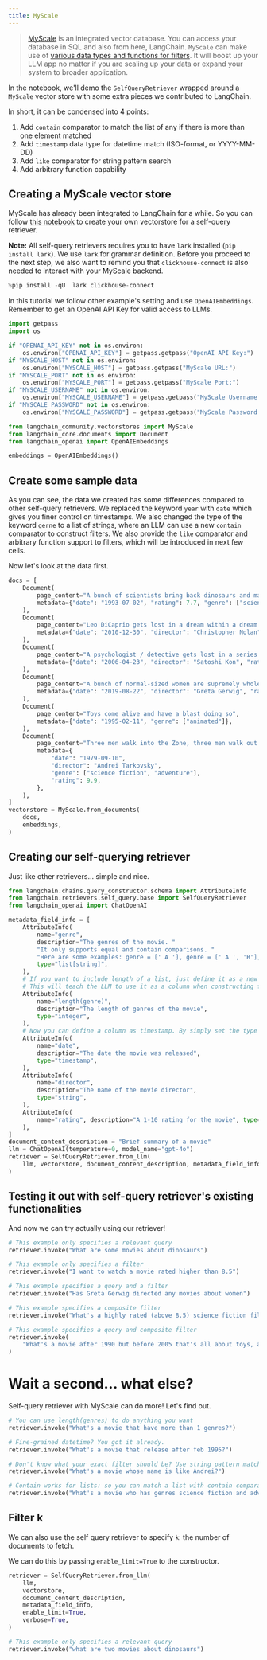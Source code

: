 ```yaml
---
title: MyScale
---
```


>[MyScale](https://docs.myscale.com/en/) is an integrated vector database. You can access your database in SQL and also from here, LangChain.
>`MyScale` can make use of [various data types and functions for filters](https://blog.myscale.com/2023/06/06/why-integrated-database-solution-can-boost-your-llm-apps/#filter-on-anything-without-constraints). It will boost up your LLM app no matter if you are scaling up your data or expand your system to broader application.

In the notebook, we'll demo the `SelfQueryRetriever` wrapped around a `MyScale` vector store with some extra pieces we contributed to LangChain.

In short, it can be condensed into 4 points:

1. Add `contain` comparator to match the list of any if there is more than one element matched
2. Add `timestamp` data type for datetime match (ISO-format, or YYYY-MM-DD)
3. Add `like` comparator for string pattern search
4. Add arbitrary function capability

## Creating a MyScale vector store

MyScale has already been integrated to LangChain for a while. So you can follow [this notebook](/oss/python/integrations/vectorstores/myscale) to create your own vectorstore for a self-query retriever.

**Note:** All self-query retrievers requires you to have `lark` installed (`pip install lark`). We use `lark` for grammar definition. Before you proceed to the next step, we also want to remind you that `clickhouse-connect` is also needed to interact with your MyScale backend.

```python
%pip install -qU  lark clickhouse-connect
```

In this tutorial we follow other example's setting and use `OpenAIEmbeddings`. Remember to get an OpenAI API Key for valid access to LLMs.

```python
import getpass
import os

if "OPENAI_API_KEY" not in os.environ:
    os.environ["OPENAI_API_KEY"] = getpass.getpass("OpenAI API Key:")
if "MYSCALE_HOST" not in os.environ:
    os.environ["MYSCALE_HOST"] = getpass.getpass("MyScale URL:")
if "MYSCALE_PORT" not in os.environ:
    os.environ["MYSCALE_PORT"] = getpass.getpass("MyScale Port:")
if "MYSCALE_USERNAME" not in os.environ:
    os.environ["MYSCALE_USERNAME"] = getpass.getpass("MyScale Username:")
if "MYSCALE_PASSWORD" not in os.environ:
    os.environ["MYSCALE_PASSWORD"] = getpass.getpass("MyScale Password:")
```

```python
from langchain_community.vectorstores import MyScale
from langchain_core.documents import Document
from langchain_openai import OpenAIEmbeddings

embeddings = OpenAIEmbeddings()
```

## Create some sample data

As you can see, the data we created has some differences compared to other self-query retrievers. We replaced the keyword `year` with `date` which gives you finer control on timestamps. We also changed the type of the keyword `gerne` to a list of strings, where an LLM can use a new `contain` comparator to construct filters. We also provide the `like` comparator and arbitrary function support to filters, which will be introduced in next few cells.

Now let's look at the data first.

```python
docs = [
    Document(
        page_content="A bunch of scientists bring back dinosaurs and mayhem breaks loose",
        metadata={"date": "1993-07-02", "rating": 7.7, "genre": ["science fiction"]},
    ),
    Document(
        page_content="Leo DiCaprio gets lost in a dream within a dream within a dream within a ...",
        metadata={"date": "2010-12-30", "director": "Christopher Nolan", "rating": 8.2},
    ),
    Document(
        page_content="A psychologist / detective gets lost in a series of dreams within dreams within dreams and Inception reused the idea",
        metadata={"date": "2006-04-23", "director": "Satoshi Kon", "rating": 8.6},
    ),
    Document(
        page_content="A bunch of normal-sized women are supremely wholesome and some men pine after them",
        metadata={"date": "2019-08-22", "director": "Greta Gerwig", "rating": 8.3},
    ),
    Document(
        page_content="Toys come alive and have a blast doing so",
        metadata={"date": "1995-02-11", "genre": ["animated"]},
    ),
    Document(
        page_content="Three men walk into the Zone, three men walk out of the Zone",
        metadata={
            "date": "1979-09-10",
            "director": "Andrei Tarkovsky",
            "genre": ["science fiction", "adventure"],
            "rating": 9.9,
        },
    ),
]
vectorstore = MyScale.from_documents(
    docs,
    embeddings,
)
```

## Creating our self-querying retriever

Just like other retrievers... simple and nice.

```python
from langchain.chains.query_constructor.schema import AttributeInfo
from langchain.retrievers.self_query.base import SelfQueryRetriever
from langchain_openai import ChatOpenAI

metadata_field_info = [
    AttributeInfo(
        name="genre",
        description="The genres of the movie. "
        "It only supports equal and contain comparisons. "
        "Here are some examples: genre = [' A '], genre = [' A ', 'B'], contain (genre, 'A')",
        type="list[string]",
    ),
    # If you want to include length of a list, just define it as a new column
    # This will teach the LLM to use it as a column when constructing filter.
    AttributeInfo(
        name="length(genre)",
        description="The length of genres of the movie",
        type="integer",
    ),
    # Now you can define a column as timestamp. By simply set the type to timestamp.
    AttributeInfo(
        name="date",
        description="The date the movie was released",
        type="timestamp",
    ),
    AttributeInfo(
        name="director",
        description="The name of the movie director",
        type="string",
    ),
    AttributeInfo(
        name="rating", description="A 1-10 rating for the movie", type="float"
    ),
]
document_content_description = "Brief summary of a movie"
llm = ChatOpenAI(temperature=0, model_name="gpt-4o")
retriever = SelfQueryRetriever.from_llm(
    llm, vectorstore, document_content_description, metadata_field_info, verbose=True
)
```

## Testing it out with self-query retriever's existing functionalities

And now we can try actually using our retriever!

```python
# This example only specifies a relevant query
retriever.invoke("What are some movies about dinosaurs")
```

```python
# This example only specifies a filter
retriever.invoke("I want to watch a movie rated higher than 8.5")
```

```python
# This example specifies a query and a filter
retriever.invoke("Has Greta Gerwig directed any movies about women")
```

```python
# This example specifies a composite filter
retriever.invoke("What's a highly rated (above 8.5) science fiction film?")
```

```python
# This example specifies a query and composite filter
retriever.invoke(
    "What's a movie after 1990 but before 2005 that's all about toys, and preferably is animated"
)
```

# Wait a second... what else?

Self-query retriever with MyScale can do more! Let's find out.

```python
# You can use length(genres) to do anything you want
retriever.invoke("What's a movie that have more than 1 genres?")
```

```python
# Fine-grained datetime? You got it already.
retriever.invoke("What's a movie that release after feb 1995?")
```

```python
# Don't know what your exact filter should be? Use string pattern match!
retriever.invoke("What's a movie whose name is like Andrei?")
```

```python
# Contain works for lists: so you can match a list with contain comparator!
retriever.invoke("What's a movie who has genres science fiction and adventure?")
```

## Filter k

We can also use the self query retriever to specify `k`: the number of documents to fetch.

We can do this by passing `enable_limit=True` to the constructor.

```python
retriever = SelfQueryRetriever.from_llm(
    llm,
    vectorstore,
    document_content_description,
    metadata_field_info,
    enable_limit=True,
    verbose=True,
)
```

```python
# This example only specifies a relevant query
retriever.invoke("what are two movies about dinosaurs")
```
